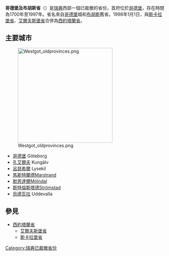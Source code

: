 {{Unreferenced|time=2018-08-10T06:52:46+00:00}}
{{Infobox Sweden lon
| 名称 = 哥德堡及布胡斯省
| 瑞典语名称 = Göteborgs och Bohus län
| 徽章 = Göteborgs och Bohus län vapen.svg
| 地图 = SverigesLän1997Göteborgs och Bohus.svg
| 代码 = O
| 首府 = 哥德堡
| 面积 = 
| 面积排名 = 
| 水域面积 = 
| 人口 = 
| 人口排名 = 
| 人口密度 = 
| 建立时间 = 1700
| 裁撤時間= 1998
}}
'''哥德堡及布胡斯省'''（{{lang-sv|Göteborgs och Bohus län}}）是[[瑞典|瑞典]]西部一個已裁撤的省份，首府位於[[哥德堡|哥德堡]]，存在時間為1700年至1997年。省名來自[[哥德堡|哥德堡]]城和[[布胡斯|布胡斯]]舊省。1998年1月1日，與[[斯卡拉堡省|斯卡拉堡省]]、[[艾爾夫斯堡省|艾爾夫斯堡省]]合併為[[西約塔蘭省|西約塔蘭省]]。

== 主要城市 ==
[[File:Westgot_oldprovinces.png|300px]]
* [[哥德堡|哥德堡]] Göteborg
* [[孔艾爾夫|孔艾爾夫]] Kungälv
* [[呂瑟希爾|呂瑟希爾]] Lysekil
* [[馬斯特蘭德|馬斯特蘭德]]Marstrand
* [[默恩達爾|默恩達爾]]Mölndal
* [[斯特倫斯塔德|斯特倫斯塔德]]Strömstad
* [[烏德瓦拉|烏德瓦拉]] Uddevalla

== 參見 ==
* [[西約塔蘭省|西約塔蘭省]]
** [[艾爾夫斯堡省|艾爾夫斯堡省]]
** [[斯卡拉堡省|斯卡拉堡省]]
{{Navbox
|name    = 哥德堡及布胡斯省
|title   = 前哥德堡及布胡斯省[[瑞典自治市|自治市]]
|image   = [[File:Göteborgs_och_Bohus_län_vapen.svg|35px]]
|state   = uncollapsed
|imagestyle = padding-right: .5em;
|titlestyle = background: #b8d2ff;
|belowstyle = background: #e6f2ff;

|list1   = [[哥德堡市|哥德堡]] · [[海呂達市|海呂達]] · [[孔艾爾夫市|孔艾爾夫]] · [[呂瑟希爾市|呂瑟希爾]]  · [[蒙克達爾市|蒙克達爾]] · [[默恩達爾市|默恩達爾]] · [[烏魯斯特市|烏魯斯特]] · [[帕蒂勒市|帕蒂勒]] · [[索特內斯市|索特內斯]] · [[斯泰農松德市|斯泰農松德]]  · [[斯特倫斯塔德市|斯特倫斯塔德]] · [[塔努姆市|塔努姆]] · [[雪恩市|雪恩]] · [[烏德瓦拉市|烏德瓦拉]] · [[厄克勒市|厄克勒]]
|below=[[瑞典省份|瑞典省份]] · [[瑞典|瑞典]]
}}

[[Category:瑞典已裁撤省份|Category:瑞典已裁撤省份]]